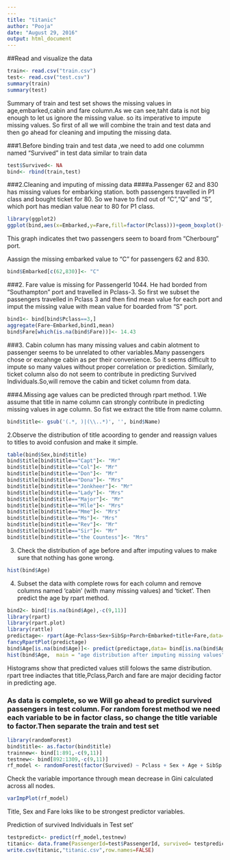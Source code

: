 ```yaml
---
---
title: "titanic"
author: "Pooja"
date: "August 29, 2016"
output: html_document
---
```

##Read and visualize the data
```r
train<- read.csv("train.csv")
test<- read.csv("test.csv")
summary(train)
summary(test)
```
Summary of train and test set shows the missing values in age,embarked,cabin and fare column.As we can see,taht data is not big enough to let us ignore the missing value. so its imperative to impute missing values. So first of all we will combine the train and test data and then go ahead for cleaning and imputing the missing data.

###1.Before binding train and test data ,we need to add one colummn named "Survived" in test data similar to train data
```r
test$Survived<- NA
bind<- rbind(train,test)
```
###2.Cleaning and imputing of missing data
####a.Passenger 62 and 830 has missing values for embarking station. both passengers travelled in P1 class and bought ticket for 80. So we have to find out of "C","Q" and "S", which port has median value near to 80 for P1 class.
```r
library(ggplot2)
ggplot(bind,aes(x=Embarked,y=Fare,fill=factor(Pclass)))+geom_boxplot()+geom_hline(yintercept = 80)
```

This graph indicates thet two passengers seem to board from "Cherbourg" port.

Aassign the missing embarked value to "C" for passengers 62 and 830.

```r
bind$Embarked[c(62,830)]<- "C"
```

###2.  Fare value is missing for PassengerId 1044. He had borded from "Southampton" port and travelled in Pclass-3.
So first we subset the passengers travelled in Pclass 3 and then find mean value for each port and imput the missing value with mean value for boarded from "S" port.
```r
bind1<- bind[bind$Pclass==3,]
aggregate(Fare~Embarked,bind1,mean)
bind$Fare[which(is.na(bind$Fare))]<- 14.43
```


###3. Cabin column has many missing values and cabin alotment to passenger seems to be unrelated to other variables.Many passengers chose or excahnge cabin as per their convenience. So it seems difficult to impute so many values without proper correlation or prediction. Similarly, ticket column also do not seem to contribute in predicting Survived Individuals.So,will remove the cabin and ticket column from data.

###4.Missing age values can be predicted through rpart method. 
1.We assume that title in name column can strongly contribute in predicting missing values in age column. So fist we extract the title from name column. 

```r
bind$title<- gsub('(.*, )|(\\..*)', '', bind$Name)
```


2.Observe the distribution of title acoording to gender and reassign values to titles to avoid confusion and make it simple.
```r
table(bind$Sex,bind$title)
bind$title[bind$title=="Capt"]<- "Mr"
bind$title[bind$title=="Col"]<- "Mr"
bind$title[bind$title=="Don"]<- "Mr"
bind$title[bind$title=="Dona"]<- "Mrs"
bind$title[bind$title=="Jonkheer"]<- "Mr"
bind$title[bind$title=="Lady"]<- "Mrs"
bind$title[bind$title=="Major"]<- "Mr"
bind$title[bind$title=="Mlle"]<- "Mrs"
bind$title[bind$title=="Mme"]<- "Mrs"
bind$title[bind$title=="Ms"]<- "Mrs"
bind$title[bind$title=="Rev"]<- "Mr"
bind$title[bind$title=="Sir"]<- "Mr"
bind$title[bind$title=="the Countess"]<- "Mrs"
```

3. Check the distribution of age before and after imputing values to make sure that nothing has gone wrong.

```r
hist(bind$Age)
```

4. Subset the data with complete rows for each column and remove columns named 'cabin' (with many missing values) and 'ticket'. Then predict the age by rpart method.
```r
bind2<- bind[!is.na(bind$Age),-c(9,11)]
library(rpart)
library(rpart.plot)
library(rattle)
predictage<- rpart(Age~Pclass+Sex+SibSp+Parch+Embarked+title+Fare,data=bind2,method="anova")
fancyRpartPlot(predictage)
bind$Age[is.na(bind$Age)]<- predict(predictage,data= bind[is.na(bind$Age)])
hist(bind$Age,  main = "age distribution after imputing missing values")
```

Histograms show that predicted  values still folows the same distribution. rpart tree indiactes that title,Pclass,Parch and fare are major deciding factor in predicting age.

### As data is complete, so we Will go ahead to predict survived passengers in test column.  For random forest method we need each variable to be in factor class, so change the title variable to factor.Then separate the train and test set

```r
library(randomForest)
bind$title<- as.factor(bind$title)
trainnew<- bind[1:891,-c(9,11)]
testnew<- bind[892:1309,-c(9,11)]
rf_model <- randomForest(factor(Survived) ~ Pclass + Sex + Age + SibSp + Parch + Fare + Embarked + title ,data = trainnew)
```


Check  the variable importance through mean decrease in Gini calculated across all nodes.

```r
varImpPlot(rf_model)
```

Title, Sex and Fare loks like to be strongest predictor variables.

Prediction of survived Individuals in Test set'

```r
testpredict<- predict(rf_model,testnew)
titanic<- data.frame(PassengerId=test$PassengerId, survived= testpredict)
write.csv(titanic,"titanic.csv",row.names=FALSE)
```

 



